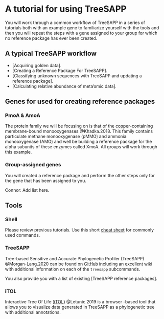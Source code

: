 # A tutorial for using TreeSAPP

You will work through a common workflow of TreeSAPP in a series of tutorials both with an example gene to familiarize yourself with the tools and then you will repeat the steps with a gene assigned to your group for which no reference package has ever been created.

## A typical TreeSAPP workflow

- [Acquiring golden data].
- [Creating a Reference Package For TreeSAPP].
- [Classifying unknown sequences with TreeSAPP and updating a reference package].
- [Calculating relative abundance of meta'omic data].

## Genes for used for creating reference packages

### PmoA & AmoA

The protein family we will be focusing on is that of the copper-containing membrane-bound monooxygenases @Khadka.2018. This family contains particulate methane monooxygenase (pMMO) and ammonia monooxygenase (AMO) and well be building a reference package for the alpha subunits of these enzymes called XmoA. All groups will work through this example.

### Group-assigned genes

You will created a reference package and perform the other steps only for the gene that has been assigned to you.

Connor: Add list here.

## Tools

### Shell

Please review previous tutorials. Use this short [cheat sheet](#shell-cheat-sheet) for commonly used commands.

### TreeSAPP

Tree-based Sensitive and Accurate Phylogenetic Profiler (TreeSAPP) @Morgan-Lang.2020 can be found on
[GitHub](https://github.com/hallamlab/TreeSAPP) including an excellent [wiki](https://github.com/hallamlab/TreeSAPP/wiki) with additional information on each of the `treesapp` subcommands.

You also provide you with a list of existing [TreeSAPP reference packages].

### iTOL

Interactive Tree Of Life ([iTOL](https://itol.embl.de/)) @Letunic.2019 is a browser -based tool that allows you to visualize data generated in TreeSAPP as a phylogenetic tree with additional annotations.
